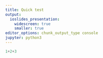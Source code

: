 ```yaml
---
title: Quick test
output:
  ioslides_presentation:
    widescreen: true
    smaller: true
editor_options: chunk_output_type console
jupyter: python3
---
```


```python
1+2+3
```

